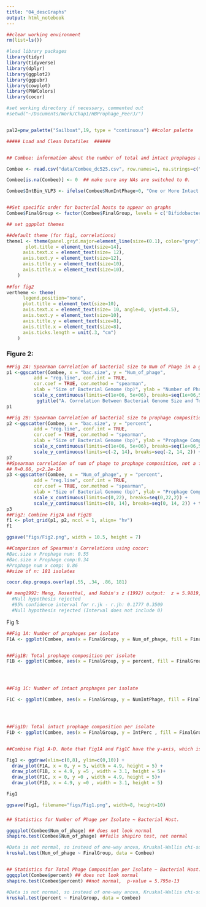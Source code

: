 ```yaml
---
title: "04_descGraphs"
output: html_notebook
---
```


```r

##clear working environment
rm(list=ls())

#load library packages
library(tidyr)
library(tidyverse)
library(dplyr)
library(ggplot2)
library(ggpubr)
library(cowplot)
library(PNWColors)
library(cocor)

#set working directory if necessary, commented out 
#setwd("~/Documents/Work/Chap1/HBProphage_PeerJ/")


pal2=pnw_palette("Sailboat",19, type = "continuous") ##color palette


```

```r

##### Load and Clean Datafiles  ######


## Combee: information about the number of total and intact prophages and prophage composition per individual bacterial genome

Combee <- read.csv("data/Combee_dc525.csv", row.names=1, na.strings=c("","NA")) ##cleaned output 

Combee[is.na(Combee)] <- 0  ## make sure any NAs are switched to 0.

Combee$IntBin_VLP3 <- ifelse(Combee$NumIntPhage>0, "One or More Intact Prophage", "No Intact Prophage")


##Set specific order for bacterial hosts to appear on graphs
Combee$FinalGroup <- factor(Combee$FinalGroup, levels = c('Bifidobacterium asteroides', 'Bifidobacterium coryneforme', 'Bifidobacterium indicum', 'Lactobacillus mellifer', 'Lactobacillus mellis', 'Lactobacillus apis', 'Lactobacillus helsingborgensis', 'Lactobacillus kimbladii', 'Lactobacillus kullabergensis', 'Lactobacillus melliventris', 'Lactobacillus kunkeei', 'Frischella perrara', 'Bombella apis', 'Snodgrassella alvi', 'Bombella sp.', 'Bartonella apis', 'Gilliamella apis', 'Gilliamella apicola', 'Melissococcus plutonius', 'Paenibacillus larvae'),ordered = TRUE)


```

```r
## set ggpplot themes 

##default theme (for fig1, correlations)
theme1 <- theme(panel.grid.major=element_line(size=(0.1), color="grey"),
       plot.title = element_text(size=14),
      axis.text.x = element_text(size= 12),
      axis.text.y = element_text(size=12),
      axis.title.y = element_text(size=10),
      axis.title.x = element_text(size=10),
    ) 
 
##for fig2
vertheme <- theme(
      legend.position="none", 
      plot.title = element_text(size=10),
      axis.text.x = element_text(size= 10, angle=0, vjust=0.5),
      axis.text.y = element_text(size=10),
      axis.title.y = element_text(size=8),
      axis.title.x = element_text(size=8),
      axis.ticks.length = unit(.3, "cm")
    ) 

```


### Figure 2:
```r
##Fig 2A: Spearman Correlation of bacterial size to Num of Phage in a genome, R=0.55, p=1.6e-15
p1 <-ggscatter(Combee, x = "bac.size", y = "Num_of_phage", 
          add = "reg.line", conf.int = TRUE, 
          cor.coef = TRUE, cor.method = "spearman",
          xlab = "Size of Bacterial Genome (bp)", ylab = "Number of Phage") +
          scale_x_continuous(limits=c(1e+06, 5e+06), breaks=seq(1e+06,5e+06,1e+06)) + scale_y_continuous(limits=c(-2, 22), breaks=seq(-2, 22, 2))  +
           ggtitle("A. Correlation Between Bacterial Genome Size and Total Number of Predicted Prophages")+ theme1
p1

##Fig 2B: Spearman Correlation of bacterial size to prophage composition in a genome, R=0.34, p=2e-6
p2 <-ggscatter(Combee, x = "bac.size", y = "percent", 
          add = "reg.line", conf.int = TRUE, 
          cor.coef = TRUE, cor.method = "spearman",
          xlab = "Size of Bacterial Genome (bp)", ylab = "Prophage Composition") +
          scale_x_continuous(limits=c(1e+06, 5e+06), breaks=seq(1e+06,5e+06,1e+06)) +
          scale_y_continuous(limits=c(-2, 14), breaks=seq(-2, 14, 2)) + ggtitle("B. Correlation Between Bacterial Genome Size and Total Prophage Composition (%)") + theme1
p2
##Spearman correlation of num of phage to prophage composition, not a figure in the paper but visualized and calculated for cocor below.
## R=0.86, p<2.2e-16
p3 <-ggscatter(Combee, x = "Num_of_phage", y = "percent", 
          add = "reg.line", conf.int = TRUE, 
          cor.coef = TRUE, cor.method = "spearman",
          xlab = "Size of Bacterial Genome (bp)", ylab = "Prophage Composition") +
          scale_x_continuous(limits=c(0,22), breaks=seq(0,22,2)) +
          scale_y_continuous(limits=c(0, 14), breaks=seq(0, 14, 2)) + theme1
p3
##Fig2: Combine Fig2A and Fig2B
f1 <- plot_grid(p1, p2, ncol = 1, align= "hv")
f1

ggsave("figs/Fig2.png", width = 10.5, height = 7)

##Comparison of Spearman's Correlations using cocor:
#Bac.size x Prophage num: 0.55
#Bac.size x Prophage comp:0.34
#Prophage num x comp: 0.86
##size of n: 181 isolates

cocor.dep.groups.overlap(.55, .34, .86, 181)

## meng1992: Meng, Rosenthal, and Rubin's z (1992) output:  z = 5.9819, p-value = 0.0000
  #Null hypothesis rejected
  #95% confidence interval for r.jk - r.jh: 0.1777 0.3509
  #Null hypothesis rejected (Interval does not include 0)

```
Fig 1:

```r


##Fig 1A: Number of prophages per isolate
F1A <- ggplot(Combee, aes(x = FinalGroup, y = Num_of_phage, fill = FinalGroup  )) + geom_boxplot(outlier.size = 0, fill=c("#6E7CB9", "#718DC0", "#759FC8", "#78B1D0", "#84C0D0", "#9CCAC6", "#B3D5BB", "#CBDFB1", "#D8E0AA", "#E2DEA4", "#ECDC9D", "#F4D797", "#F0C691", "#EDB48A", "#E9A383", "#E49883", "#DE9186", "#D88A89", "#D2848D")) +scale_fill_manual(values=pal2) +  geom_point(pch = 21, size= 1.25, position=position_dodge2(width=.5)) + scale_y_continuous(limits=c(0, 22), breaks=seq(0,22,2)) + ylab("Number of Total Prophage") +vertheme + ggtitle("A. Total Number of Predicted Prophage") + coord_flip() + xlab("Bacterial Isolate") + theme(axis.text.y = element_text(face = "italic"))


##Fig1B: Total prophage composition per isolate
F1B <- ggplot(Combee, aes(x = FinalGroup, y = percent, fill = FinalGroup )) + geom_boxplot(outlier.size = 0, fill=c("#6E7CB9", "#718DC0", "#759FC8", "#78B1D0", "#84C0D0", "#9CCAC6", "#B3D5BB", "#CBDFB1", "#D8E0AA", "#E2DEA4", "#ECDC9D", "#F4D797", "#F0C691", "#EDB48A", "#E9A383", "#E49883", "#DE9186", "#D88A89", "#D2848D"))  +scale_fill_manual(values=pal2) +   geom_point(pch = 21, size= 1.25, position=position_dodge2(width=.5)) + scale_y_continuous(limits=c(0, 14), breaks=seq(0,14,1)) + ylab("Total Prophage Composition (%)") +vertheme + ggtitle("B. Total Predicted Prophage Composition")   + theme(legend.position="none", axis.text.y=element_blank()) + coord_flip() + xlab("")




##Fig 1C: Number of intact prophages per isolate

F1C <- ggplot(Combee, aes(x = FinalGroup, y = NumIntPhage, fill = FinalGroup  )) + geom_boxplot(outlier.size = 0, fill=c("#6E7CB9", "#718DC0", "#759FC8", "#78B1D0", "#84C0D0", "#9CCAC6", "#B3D5BB", "#CBDFB1", "#D8E0AA", "#E2DEA4", "#ECDC9D", "#F4D797", "#F0C691", "#EDB48A", "#E9A383", "#E49883", "#DE9186", "#D88A89", "#D2848D")) +scale_fill_manual(values=pal2) +  geom_point(pch = 21, size= 1.25, position=position_dodge2(width=.5)) + scale_y_continuous(limits=c(0, 22), breaks=seq(0,22,2)) + ylab("Number of Intact Prophage") +vertheme + ggtitle("C. Number of Estimated Intact Prophage") + coord_flip() + xlab("Bacterial Isolate") +  theme(axis.text.y = element_text(face = "italic"))




##Fig1D: Total intact prophage composition per isolate
F1D <- ggplot(Combee, aes(x = FinalGroup, y = IntPerc , fill = FinalGroup )) + geom_boxplot(outlier.size = 0, fill=c("#6E7CB9", "#718DC0", "#759FC8", "#78B1D0", "#84C0D0", "#9CCAC6", "#B3D5BB", "#CBDFB1", "#D8E0AA", "#E2DEA4", "#ECDC9D", "#F4D797", "#F0C691", "#EDB48A", "#E9A383", "#E49883", "#DE9186", "#D88A89", "#D2848D")) +scale_fill_manual(values=pal2) +  geom_point(pch = 21, size= 1.25, position=position_dodge2(width=.5)) + scale_y_continuous(limits=c(0, 12), breaks=seq(0,12,1)) + ylab("Intact Prophage Composition (%)") +vertheme + ggtitle("D. Estimated Intact Prophage Composition")  + theme(legend.position="none", axis.text.y=element_blank()) + coord_flip() + xlab("")


##Combine Fig1 A-D. Note that Fig1A and Fig1C have the y-axis, which is why they are larger widths.

Fig1 <- ggdraw(xlim=c(0,8), ylim=c(0,10)) +
  draw_plot(F1A, x = 0, y = 5, width = 4.9, height = 5) +
  draw_plot(F1B, x = 4.9, y =5 , width = 3.1, height = 5)+
  draw_plot(F1C, x = 0, y =0 , width = 4.9, height = 5)+
  draw_plot(F1D, x = 4.9, y =0 , width = 3.1, height = 5)

Fig1

ggsave(Fig1, filename="figs/Fig1.png", width=8, height=10)

```
###
```r
## Statistics for Number of Phage per Isolate ~ Bacterial Host.

ggqqplot(Combee$Num_of_phage) ## does not look normal
shapiro.test(Combee$Num_of_phage) ##fails shapiro test, not normal

#Data is not normal, so instead of one-way anova, Kruskal-Wallis chi-squared = 110.3, df = 18, p-value = 2.766e-15 
kruskal.test(Num_of_phage ~ FinalGroup, data = Combee)


## Statistics for Total Phage Composition per Isolate ~ Bacterial Host.
ggqqplot(Combee$percent) ## does not look normal
shapiro.test(Combee$percent) ##not normal,  p-value = 5.795e-13

#Data is not normal, so instead of one-way anova, Kruskal-Wallis chi-squared = 95.104, df = 18, p-value = 1.73e-12
kruskal.test(percent ~ FinalGroup, data = Combee)

```
